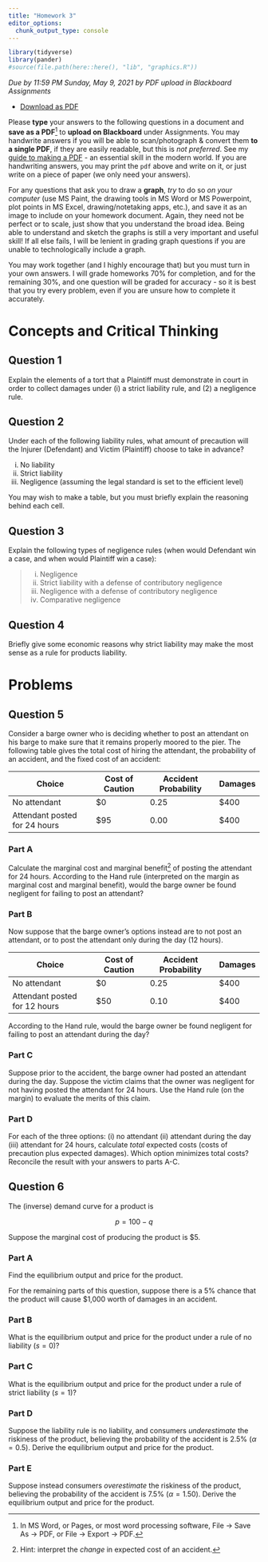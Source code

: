```yaml
---
title: "Homework 3"
editor_options: 
  chunk_output_type: console
---
```


```r
library(tidyverse)
library(pander)
#source(file.path(here::here(), "lib", "graphics.R"))
```

*Due by 11:59 PM Sunday, May 9, 2021 by PDF upload in Blackboard Assignments*

- [<i class="fas fa-file-pdf"></i> Download as PDF](/assignment/03-problem-set-pdf.pdf)
<!-- [<i class="far fa-life-ring"></i> Answer Key](/assignment/02-problem-set-answers.html)-->

Please **type** your answers to the following questions in a document and **save as a PDF**^[In MS Word, or Pages, or most word processing software, File -> Save As -> PDF, or File -> Export -> PDF.] to **upload on Blackboard** under Assignments. You may handwrite answers if you will be able to scan/photograph & convert them **to a single PDF**, if they are easily readable, but this is *not preferred*. See my [guide to making a PDF](/resources/#how-to-make-a-pdf-for-submitting-assignments) - an essential skill in the modern world. If you are handwriting answers, you may print the `pdf` above and write on it, or just write on a piece of paper (we only need your answers).

For any questions that ask you to draw a **graph**, *try* to do so *on your computer* (use MS Paint, the drawing tools in MS Word or MS Powerpoint, plot points in MS Excel, drawing/notetaking apps, etc.), and save it as an image to include on your homework document. Again, they need not be perfect or to scale, just show that you understand the broad idea. Being able to understand and sketch the graphs is still a very important and useful skill! If all else fails, I will be lenient in grading graph questions if you are unable to technologically include a graph. 

You may work together (and I highly encourage that) but you must turn in your own answers. I will grade homeworks 70% for completion, and for the remaining 30%, and one question will be graded for accuracy - so it is best that you try every problem, even if you are unsure how to complete it accurately.

# Concepts and Critical Thinking

## Question 1

Explain the elements of a tort that a Plaintiff must demonstrate in court in order to collect damages under (i) a strict liability rule, and (2) a negligence rule.

## Question 2

Under each of the following liability rules, what amount of precaution will the Injurer (Defendant) and Victim (Plaintiff) choose to take in advance?

(i) No liability
(ii) Strict liability
(iii) Negligence (assuming the legal standard is set to the efficient level)

You may wish to make a table, but you must briefly explain the reasoning behind each cell.

## Question 3

Explain the following types of negligence rules (when would Defendant win a case, and when would Plaintiff win a case):

> (i) Negligence
> (ii) Strict liability with a defense of contributory negligence
> (iii) Negligence with a defense of contributory negligence
> (iv) Comparative negligence

## Question 4

Briefly give some economic reasons why strict liability may make the most sense as a rule for products liability.

# Problems

## Question 5

Consider a barge owner who is deciding whether to post an attendant on his barge to make sure that it remains properly moored to the pier. The following table gives the total cost of hiring the attendant, the probability of an accident, and the fixed cost of an accident:

| Choice | Cost of Caution | Accident Probability | Damages |
|--------|-----------------|----------------------|---------|
| No attendant | $0 | 0.25 | $400 |
| Attendant posted for 24 hours | $95 | 0.00 | $400 |

### Part A

Calculate the marginal cost and marginal benefit^[Hint: interpret the *change* in expected cost of an accident.] of posting the attendant for 24 hours. According to the Hand rule (interpreted on the margin as marginal cost and marginal benefit), would the barge owner be found negligent for failing to post an attendant?

### Part B
Now suppose that the barge owner’s options instead are to not post an attendant, or to post the attendant only during the day (12 hours). 

| Choice | Cost of Caution | Accident Probability | Damages |
|--------|-----------------|----------------------|---------|
| No attendant | $0 | 0.25 | $400 |
| Attendant posted for 12 hours | $50 | 0.10 | $400 |

According to the Hand rule, would the barge owner be found negligent for failing to post an attendant during the day?

### Part C

Suppose prior to the accident, the barge owner had posted an attendant during the day. Suppose the victim claims that the owner was negligent for not having posted the attendant for 24 hours. Use the Hand rule (on the margin) to evaluate the merits of this claim.

### Part D

For each of the three options: (i) no attendant (ii) attendant during the day (iii) attendant for 24 hours, calculate *total* expected costs (costs of precaution plus expected damages). Which option minimizes total costs? Reconcile the result with your answers to parts A-C.

## Question 6

The (inverse) demand curve for a product is

$$p=100-q$$

Suppose the marginal cost of producing the product is $5.

### Part A

Find the equilibrium output and price for the product.

For the remaining parts of this question, suppose there is a 5% chance that the product will cause $1,000 worth of damages in an accident.

### Part B

What is the equilibrium output and price for the product under a rule of no liability $(s=0)$?

### Part C

What is the equilibrium output and price for the product under a rule of strict liability $(s=1)$?

### Part D

Suppose the liability rule is no liability, and consumers *underestimate* the riskiness of the product, believing the probability of the accident is 2.5% ($\alpha = 0.5)$. Derive the equilibrium output and price for the product.

### Part E

Suppose instead consumers *overestimate* the riskiness of the product, believing the probability of the accident is 7.5% ($\alpha = 1.50)$. Derive the equilibrium output and price for the product.
